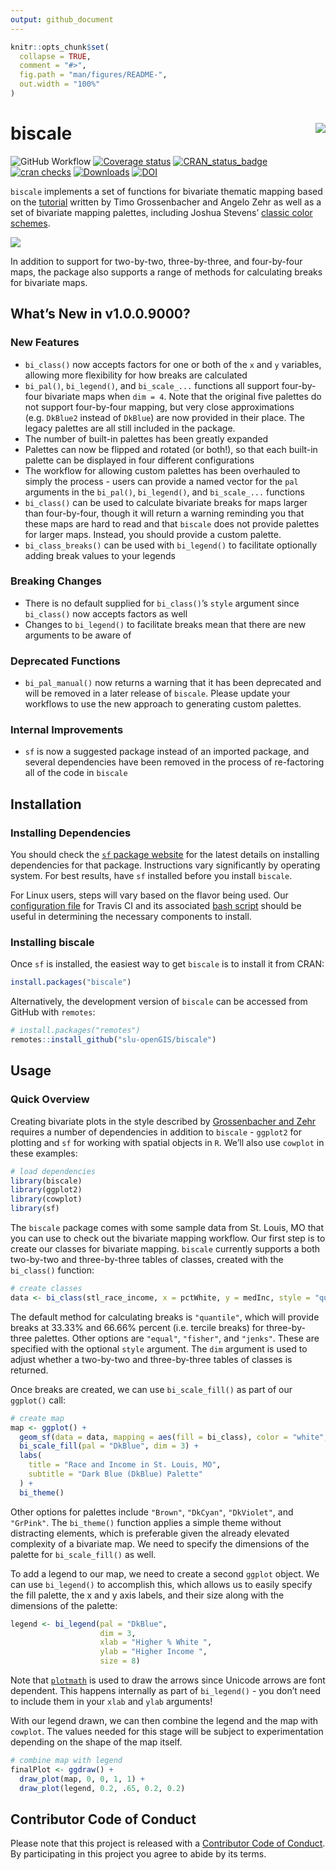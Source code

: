 ```yaml
---
output: github_document
---
```


<!-- README.md is generated from README.Rmd. Please edit that file -->

```r
knitr::opts_chunk$set(
  collapse = TRUE,
  comment = "#>",
  fig.path = "man/figures/README-",
  out.width = "100%"
)
```

# biscale <img src="man/figures/logo.png" align="right" />

![GitHub Workflow](https://github.com/slu-openGIS/biscale/actions/workflows/R-CMD-check.yaml/badge.svg)
[![Coverage status](https://codecov.io/gh/slu-openGIS/biscale/branch/main/graph/badge.svg)](https://codecov.io/github/slu-openGIS/biscale?branch=main)
[![CRAN_status_badge](http://www.r-pkg.org/badges/version/biscale)](https://cran.r-project.org/package=biscale)
[![cran checks](https://cranchecks.info/badges/worst/biscale)](https://cran.r-project.org/web/checks/check_results_biscale.html)
[![Downloads](http://cranlogs.r-pkg.org/badges/biscale?color=brightgreen)](http://www.r-pkg.org/pkg/biscale)
[![DOI](https://zenodo.org/badge/183024212.svg)](https://zenodo.org/badge/latestdoi/183024212)

`biscale` implements a set of functions for bivariate thematic mapping based on the [tutorial](https://timogrossenbacher.ch/2019/04/bivariate-maps-with-ggplot2-and-sf/) written by Timo Grossenbacher and Angelo Zehr as well as a set of bivariate mapping palettes, including Joshua Stevens' [classic color schemes](http://www.joshuastevens.net/cartography/make-a-bivariate-choropleth-map/). 

![](man/figures/biscale.001.jpeg)

In addition to support for two-by-two, three-by-three, and four-by-four maps, the package also supports a range of methods for calculating breaks for bivariate maps.

## What's New in v1.0.0.9000?
### New Features
  * `bi_class()` now accepts factors for one or both of the `x` and `y` variables, allowing more flexibility for how breaks are calculated
  * `bi_pal()`, `bi_legend()`, and `bi_scale_...` functions all support four-by-four bivariate maps when `dim = 4`. Note that the original five palettes do not support four-by-four mapping, but very close approximations (e.g. `DkBlue2` instead of `DkBlue`) are now provided in their place. The legacy palettes are all still included in the package.
  * The number of built-in palettes has been greatly expanded
  * Palettes can now be flipped and rotated (or both!), so that each built-in palette can be displayed in four different configurations
  * The workflow for allowing custom palettes has been overhauled to simply the process - users can provide a named vector for the `pal` arguments in the `bi_pal()`, `bi_legend()`, and `bi_scale_...` functions
  * `bi_class()` can be used to calculate bivariate breaks for maps larger than four-by-four, though it will return a warning reminding you that these maps are hard to read and that `biscale` does not provide palettes for larger maps. Instead, you should provide a custom palette.
  * `bi_class_breaks()` can be used with `bi_legend()` to facilitate optionally adding break values to your legends

### Breaking Changes
  * There is no default supplied for `bi_class()`'s `style` argument since `bi_class()` now accepts factors as well
  * Changes to `bi_legend()` to facilitate breaks mean that there are new arguments to be aware of

### Deprecated Functions
  * `bi_pal_manual()` now returns a warning that it has been deprecated and will be removed in a later release of `biscale`. Please update your workflows to use the new approach to generating custom palettes.
  
### Internal Improvements
  * `sf` is now a suggested package instead of an imported package, and several dependencies have been removed in the process of re-factoring all of the code in `biscale`

## Installation
### Installing Dependencies
You should check the [`sf` package website](https://r-spatial.github.io/sf/) for the latest details on installing dependencies for that package. Instructions vary significantly by operating system. For best results, have `sf` installed before you install `biscale`.

For Linux users, steps will vary based on the flavor being used. Our [configuration file](https://github.com/slu-openGIS/biscale/blob/master/.travis.yml) for Travis CI and its associated [bash script](https://github.com/slu-openGIS/biscale/blob/master/.travis/install.sh) should be useful in determining the necessary components to install.

### Installing biscale
Once `sf` is installed, the easiest way to get `biscale` is to install it from CRAN:

```r
install.packages("biscale")
```

Alternatively, the development version of `biscale` can be accessed from GitHub with `remotes`:

```r
# install.packages("remotes")
remotes::install_github("slu-openGIS/biscale")
```

## Usage
### Quick Overview
Creating bivariate plots in the style described by [Grossenbacher and Zehr](https://timogrossenbacher.ch/2019/04/bivariate-maps-with-ggplot2-and-sf/) requires a number of dependencies in addition to `biscale` - `ggplot2` for plotting and `sf` for working with spatial objects in `R`. We'll also use `cowplot` in these examples:

```r
# load dependencies
library(biscale)
library(ggplot2)
library(cowplot)
library(sf)
```

The `biscale` package comes with some sample data from St. Louis, MO that you can use to check out the bivariate mapping workflow. Our first step is to create our classes for bivariate mapping. `biscale` currently supports a both two-by-two and three-by-three tables of classes, created with the `bi_class()` function:

```r
# create classes
data <- bi_class(stl_race_income, x = pctWhite, y = medInc, style = "quantile", dim = 3)
```

The default method for calculating breaks is `"quantile"`, which will provide breaks at 33.33% and 66.66% percent (i.e. tercile breaks) for three-by-three palettes. Other options are `"equal"`, `"fisher"`, and `"jenks"`. These are specified with the optional `style` argument. The `dim` argument is used to adjust whether a two-by-two and three-by-three tables of classes is returned.

Once breaks are created, we can use `bi_scale_fill()` as part of our `ggplot()` call:

```r
# create map
map <- ggplot() +
  geom_sf(data = data, mapping = aes(fill = bi_class), color = "white", size = 0.1, show.legend = FALSE) +
  bi_scale_fill(pal = "DkBlue", dim = 3) +
  labs(
    title = "Race and Income in St. Louis, MO",
    subtitle = "Dark Blue (DkBlue) Palette"
  ) +
  bi_theme()
```

Other options for palettes include `"Brown"`, `"DkCyan"`, `"DkViolet"`, and `"GrPink"`. The `bi_theme()` function applies a simple theme without distracting elements, which is preferable given the already elevated complexity of a bivariate map. We need to specify the dimensions of the palette for `bi_scale_fill()` as well.

To add a legend to our map, we need to create a second `ggplot` object. We can use `bi_legend()` to accomplish this, which allows us to easily specify the fill palette, the x and y axis labels, and their size along with the dimensions of the palette:

```r
legend <- bi_legend(pal = "DkBlue",
                    dim = 3,
                    xlab = "Higher % White ",
                    ylab = "Higher Income ",
                    size = 8)
```

Note that [`plotmath`](https://stat.ethz.ch/R-manual/R-devel/library/grDevices/html/plotmath.html) is used to draw the arrows since Unicode arrows are font dependent. This happens internally as part of `bi_legend()` - you don't need to include them in your `xlab` and `ylab` arguments!

With our legend drawn, we can then combine the legend and the map with `cowplot`. The values needed for this stage will be subject to experimentation depending on the shape of the map itself.

```r
# combine map with legend
finalPlot <- ggdraw() +
  draw_plot(map, 0, 0, 1, 1) +
  draw_plot(legend, 0.2, .65, 0.2, 0.2)
```

## Contributor Code of Conduct
Please note that this project is released with a [Contributor Code of Conduct](https://slu-opengis.github.io/biscale/CODE_OF_CONDUCT.html). By participating in this project you agree to abide by its terms.
